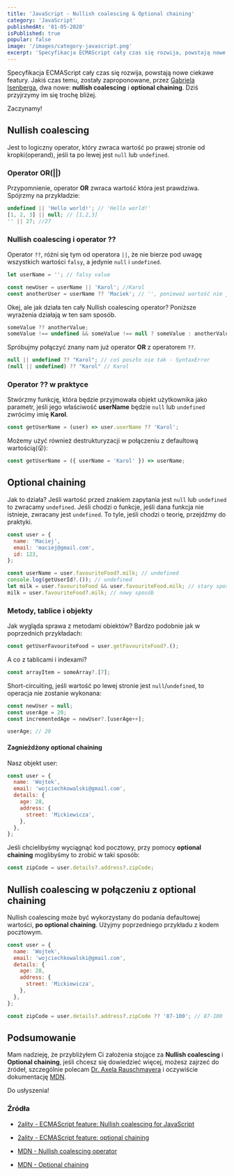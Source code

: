 ```yaml
---
title: 'JavaScript - Nullish coalescing & Optional chaining'
category: 'JavaScript'
publishedAt: '01-05-2020'
isPublished: true
popular: false
image: '/images/category-javascript.png'
excerpt: 'Specyfikacja ECMAScript cały czas się rozwija, powstają nowe ciekawe featury. Jakiś czas temu, zostały zaproponowane dwa nowe: nullish coalescing i optional chaining'
---
```


Specyfikacja ECMAScript cały czas się rozwija, powstają nowe ciekawe featury. Jakiś czas temu, zostały
zaproponowane, przez [Gabriela Isenberga](https://twitter.com/the_gisenberg), dwa nowe: **nullish coalescing** i **optional chaining**. Dziś przyjrzymy im się trochę bliżej.

Zaczynamy!

## Nullish coalescing

Jest to logiczny operator, który zwraca wartość po prawej stronie od kropki(operand), jeśli ta po lewej jest `null` lub `undefined`.

### Operator OR(||)

Przypomnienie, operator **OR** zwraca wartość która jest prawdziwa. Spójrzmy na przykładzie:

```js
undefined || 'Hello world!'; // 'Hello world!'
[1, 2, 3] || null; // [1,2,3]
'' || 27; //27
```

### Nullish coalescing i operator ??

Operator `??`, różni się tym od operatora `||`, że nie bierze pod uwagę wszystkich wartości `falsy`, a jedynie `null` i `undefined`.

```js
let userName = ''; // falsy value

const newUser = userName || 'Karol'; //Karol
const anotherUser = userName ?? 'Maciek'; // '', ponieważ wartość nie jest null/undefined
```

Okej, ale jak działa ten cały Nullish coalescing operator? Poniższe wyrażenia działają w ten sam sposób.

```js
someValue ?? anotherValue;
someValue !== undefined && someValue !== null ? someValue : anotherValue;
```

Spróbujmy połączyć znany nam już operator **OR** z operatorem `??`.

```js
null || undefined ?? "Karol"; // coś poszło nie tak - SyntaxError
(null || undefined) ?? "Karol" // Karol
```

### Operator ?? w praktyce

Stwórzmy funkcję, która będzie przyjmowała objekt użytkownika jako parametr, jeśli jego właściwość **userName** będzie `null` lub `undefined` zwrócimy imię **Karol**.

```js
const getUserName = (user) => user.userName ?? 'Karol';
```

Możemy użyć również destrukturyzacji w połączeniu z defaultową wartością(😮):

```js
const getUserName = ({ userName = 'Karol' }) => userName;
```

## Optional chaining

Jak to działa? Jeśli wartość przed znakiem zapytania jest `null` lub `undefined` to zwracamy `undefined`. Jeśli chodzi o funkcje, jeśli dana funkcja nie istnieje, zwracany jest `undefined`. To tyle, jeśli chodzi o teorię, przejdźmy do praktyki.

```js
const user = {
  name: 'Maciej',
  email: 'maciej@gmail.com',
  id: 123,
};

const userName = user.favouriteFood?.milk; // undefined
console.log(getUserId?.()); // undefined
let milk = user.favouriteFood && user.favouriteFood.milk; // stary sposób
milk = user.favouriteFood?.milk; // nowy sposób
```

### Metody, tablice i objekty

Jak wygląda sprawa z metodami obiektów? Bardzo podobnie jak w poprzednich przykładach:

```js
const getUserFavouriteFood = user.getFavouriteFood?.();
```

A co z tablicami i indexami?

```js
const arrayItem = someArray?.[7];
```

Short-circuiting, jeśli wartość po lewej stronie jest `null`/`undefined`, to operacja nie zostanie wykonana:

```js
const newUser = null;
const userAge = 20;
const incrementedAge = newUser?.[userAge++];

userAge; // 20
```

#### Zagnieżdżony optional chaining

Nasz objekt user:

```js
const user = {
  name: 'Wojtek',
  email: 'wojciechkowalski@gmail.com',
  details: {
    age: 28,
    address: {
      street: 'Mickiewicza',
    },
  },
};
```

Jeśli chcielibyśmy wyciągnąć kod pocztowy, przy pomocy **optional chaining** moglibyśmy to zrobić w taki sposób:

```js
const zipCode = user.details?.address?.zipCode;
```

## Nullish coalescing w połączeniu z optional chaining

Nullish coalescing może być wykorzystany do podania defaultowej wartości, **po optional chaining**.
Użyjmy poprzedniego przykładu z kodem pocztowym.

```js
const user = {
  name: 'Wojtek',
  email: 'wojciechkowalski@gmail.com',
  details: {
    age: 28,
    address: {
      street: 'Mickiewicza',
    },
  },
};

const zipCode = user.details?.address?.zipCode ?? '87-100'; // 87-100
```

## Podsumowanie

Mam nadzieję, że przybliżyłem Ci założenia stojące za **Nullish coalescing** i **Optional chaining**, jeśli chcesz się dowiedzieć więcej, możesz zajrzeć do źródeł, szczególnie polecam [Dr. Axela Rauschmayera](https://2ality.com/index.html) i oczywiście dokumentację [MDN](https://developer.mozilla.org/en-US/).

Do usłyszenia!

### Źródła

- [2ality - ECMAScript feature: Nullish coalescing for JavaScript](https://2ality.com/2019/08/nullish-coalescing.html)

- [2ality - ECMAScript feature: optional chaining](https://2ality.com/2019/07/optional-chaining.html)

- [MDN - Nullish coalescing operator](https://developer.mozilla.org/en-US/docs/Web/JavaScript/Reference/Operators/Nullish_coalescing_operator)

- [MDN - Optional chaining](https://developer.mozilla.org/en-US/docs/Web/JavaScript/Reference/Operators/Optional_chaining)
